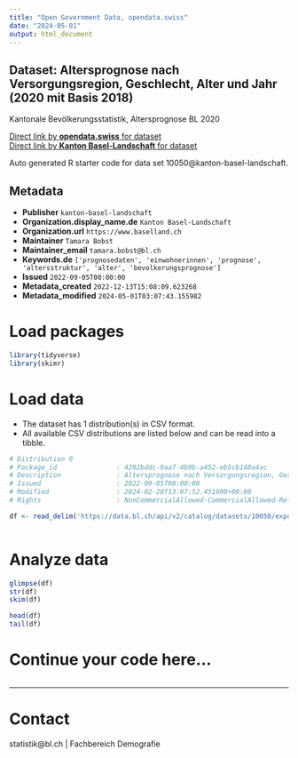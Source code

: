 ```yaml
---
title: "Open Government Data, opendata.swiss"
date: "2024-05-01"
output: html_document
---
```


## Dataset: Altersprognose nach Versorgungsregion, Geschlecht, Alter und Jahr (2020 mit Basis 2018)

Kantonale Bevölkerungsstatistik, Altersprognose BL 2020

[Direct link by **opendata.swiss** for dataset](https://opendata.swiss/de/dataset/altersprognose-nach-versorgungsregion-geschlecht-alter-und-jahr-2020-mit-basis-2018)<br>
[Direct link by **Kanton Basel-Landschaft** for dataset](https://data.bl.ch/explore/dataset/10050/)

Auto generated R starter code for data set 10050@kanton-basel-landschaft.

## Metadata

- **Publisher** `kanton-basel-landschaft`
- **Organization.display_name.de** `Kanton Basel-Landschaft`
- **Organization.url** `https://www.baselland.ch`
- **Maintainer** `Tamara Bobst`
- **Maintainer_email** `tamara.bobst@bl.ch`
- **Keywords.de** `['prognosedaten', 'einwohnerinnen', 'prognose', 'altersstruktur', 'alter', 'bevolkerungsprognose']`
- **Issued** `2022-09-05T00:00:00`
- **Metadata_created** `2022-12-13T15:08:09.623268`
- **Metadata_modified** `2024-05-01T03:07:43.155982`


# Load packages

```r

library(tidyverse)
library(skimr)

```

# Load data

-   The dataset has 1 distribution(s) in CSV format.
-   All available CSV distributions are listed below and can be read into a tibble.

```r

# Distribution 0
# Package_id               : 4292bddc-9aa7-4b9b-a452-eb5cb148a4ac
# Description              : Altersprognose nach Versorgungsregion, Geschlecht, Alter und Jahr (2020 mit Basis 2018) (csv)
# Issued                   : 2022-09-05T00:00:00
# Modified                 : 2024-02-20T13:07:52.451000+00:00
# Rights                   : NonCommercialAllowed-CommercialAllowed-ReferenceRequired

df <- read_delim('https://data.bl.ch/api/v2/catalog/datasets/10050/exports/csv')



```

# Analyze data

```r

glimpse(df)
str(df)
skim(df)

head(df)
tail(df)

```

# Continue your code here...

```r

```

------------------------------------------------------------------------

# Contact

statistik@bl.ch | Fachbereich Demografie
